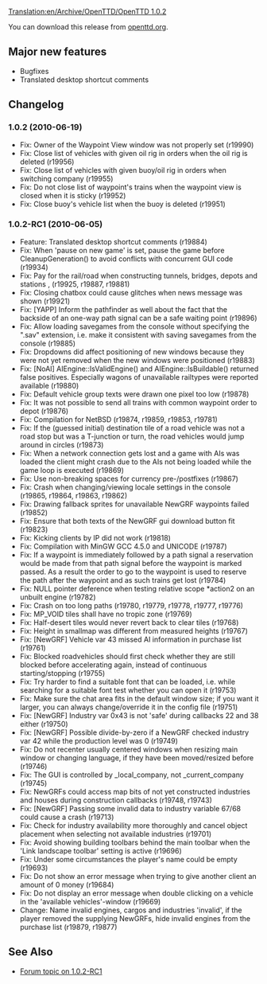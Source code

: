 [[Translation:en/Archive/OpenTTD/OpenTTD 1.0.2]]

{{en/Development/OTTDVersions}}
{{en/Archive/OpenTTD/Release|prev=OpenTTD 1.0.1|next=OpenTTD 1.0.3|date=2010-06-19}}

You can download this release from [http://www.openttd.org/en/download-stable/1.0.2 openttd.org].

==Major new features==

* Bugfixes
* Translated desktop shortcut comments

==Changelog==

===1.0.2 (2010-06-19)===

* Fix: Owner of the Waypoint View window was not properly set (r19990)
* Fix: Close list of vehicles with given oil rig in orders when the oil rig is deleted (r19956)
* Fix: Close list of vehicles with given buoy/oil rig in orders when switching company (r19955)
* Fix: Do not close list of waypoint's trains when the waypoint view is closed when it is sticky (r19952)
* Fix: Close buoy's vehicle list when the buoy is deleted {{en/Development/Design Drafts/Flyspray|3869}} (r19951)

===1.0.2-RC1 (2010-06-05)===

* Feature: Translated desktop shortcut comments (r19884)
* Fix: When 'pause on new game' is set, pause the game before CleanupGeneration() to avoid conflicts with concurrent GUI code {{en/Development/Design Drafts/Flyspray|3857}} (r19934)
* Fix: Pay for the rail/road when constructing tunnels, bridges, depots and stations {{en/Development/Design Drafts/Flyspray|3859}}, {{en/Development/Design Drafts/Flyspray|3827}} (r19925, r19887, r19881)
* Fix: Closing chatbox could cause glitches when news message was shown {{en/Development/Design Drafts/Flyspray|3865}} (r19921)
* Fix: [YAPP] Inform the pathfinder as well about the fact that the backside of an one-way path signal can be a safe waiting point {{en/Development/Design Drafts/Flyspray|3803}} (r19896)
* Fix: Allow loading savegames from the console without specifying the ".sav" extension, i.e. make it consistent with saving savegames from the console {{en/Development/Design Drafts/Flyspray|3761}} (r19885)
* Fix: Dropdowns did affect positioning of new windows because they were not yet removed when the new windows were positioned {{en/Development/Design Drafts/Flyspray|3812}} (r19883)
* Fix: [NoAI] AIEngine::IsValidEngine() and AIEngine::IsBuildable() returned false positives. Especially wagons of unavailable railtypes were reported available (r19880)
* Fix: Default vehicle group texts were drawn one pixel too low {{en/Development/Design Drafts/Flyspray|3851}} (r19878)
* Fix: It was not possible to send all trains with common waypoint order to depot (r19876)
* Fix: Compilation for NetBSD {{en/Development/Design Drafts/Flyspray|3809}} {{en/Development/Design Drafts/Flyspray|3840}} {{en/Development/Design Drafts/Flyspray|3845}} (r19874, r19859, r19853, r19781)
* Fix: If the (guessed initial) destination tile of a road vehicle was not a road stop but was a T-junction or turn, the road vehicles would jump around in circles {{en/Development/Design Drafts/Flyspray|3817}} (r19873)
* Fix: When a network connection gets lost and a game with AIs was loaded the client might crash due to the AIs not being loaded while the game loop is executed {{en/Development/Design Drafts/Flyspray|3819}} (r19869)
* Fix: Use non-breaking spaces for currency pre-/postfixes (r19867)
* Fix: Crash when changing/viewing locale settings in the console {{en/Development/Design Drafts/Flyspray|3830}} (r19865, r19864, r19863, r19862)
* Fix: Drawing fallback sprites for unavailable NewGRF waypoints failed (r19852)
* Fix: Ensure that both texts of the NewGRF gui download button fit (r19823)
* Fix: Kicking clients by IP did not work {{en/Development/Design Drafts/Flyspray|3784}} (r19818)
* Fix: Compilation with MinGW GCC 4.5.0 and UNICODE (r19787)
* Fix: If a waypoint is immediately followed by a path signal a reservation would be made from that path signal before the waypoint is marked passed. As a result the order to go to the waypoint is used to reserve the path after the waypoint and as such trains get lost {{en/Development/Design Drafts/Flyspray|3770}} (r19784)
* Fix: NULL pointer deference when testing relative scope *action2 on an unbuilt engine {{en/Development/Design Drafts/Flyspray|3828}} (r19782)
* Fix: Crash on too long paths {{en/Development/Design Drafts/Flyspray|3807}} (r19780, r19779, r19778, r19777, r19776)
* Fix: MP_VOID tiles shall have no tropic zone {{en/Development/Design Drafts/Flyspray|3820}} (r19769)
* Fix: Half-desert tiles would never revert back to clear tiles (r19768)
* Fix: Height in smallmap was different from measured heights {{en/Development/Design Drafts/Flyspray|3808}} (r19767)
* Fix: [NewGRF] Vehicle var 43 missed AI information in purchase list (r19761)
* Fix: Blocked roadvehicles should first check whether they are still blocked before accelerating again, instead of continuous starting/stopping (r19755)
* Fix: Try harder to find a suitable font that can be loaded, i.e. while searching for a suitable font test whether you can open it {{en/Development/Design Drafts/Flyspray|3740}} (r19753)
* Fix: Make sure the chat area fits in the default window size; if you want it larger, you can always change/override it in the config file {{en/Development/Design Drafts/Flyspray|3798}} (r19751)
* Fix: [NewGRF] Industry var 0x43 is not 'safe' during callbacks 22 and 38 either (r19750)
* Fix: [NewGRF] Possible divide-by-zero if a NewGRF checked industry var 42 while the production level was 0 (r19749)
* Fix: Do not recenter usually centered windows when resizing main window or changing language, if they have been moved/resized before {{en/Development/Design Drafts/Flyspray|3675}} (r19746)
* Fix: The GUI is controlled by _local_company, not _current_company (r19745)
* Fix: NewGRFs could access map bits of not yet constructed industries and houses during construction callbacks (r19748, r19743)
* Fix: [NewGRF] Passing some invalid data to industry variable 67/68 could cause a crash (r19713)
* Fix: Check for industry availability more thoroughly and cancel object placement when selecting not available industries {{en/Development/Design Drafts/Flyspray|3787}} (r19701)
* Fix: Avoid showing building toolbars behind the main toolbar when the 'Link landscape toolbar' setting is active {{en/Development/Design Drafts/Flyspray|3781}} (r19696)
* Fix: Under some circumstances the player's name could be empty (r19693)
* Fix: Do not show an error message when trying to give another client an amount of 0 money {{en/Development/Design Drafts/Flyspray|3779}} (r19684)
* Fix: Do not display an error message when double clicking on a vehicle in the 'available vehicles'-window (r19669)
* Change: Name invalid engines, cargos and industries 'invalid', if the player removed the supplying NewGRFs, hide invalid engines from the purchase list (r19879, r19877)

== See Also ==
* [http://www.tt-forums.net/viewtopic.php?f=29&t=48731 Forum topic on 1.0.2-RC1]